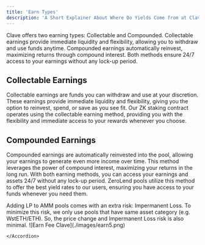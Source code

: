 ```yaml
---
title: 'Earn Types'
description: 'A Short Explainer About Where Do Yields Come from at Clave's Earn.'
---
```

Clave offers two earning types: Collectable and Compounded. Collectable earnings provide immediate liquidity and flexibility, allowing you to withdraw and use funds anytime. Compounded earnings automatically reinvest, maximizing returns through compound interest. Both methods ensure 24/7 access to your earnings without any lock-up period.

## Collectable Earnings
Collectable earnings are funds you can withdraw and use at your discretion. These earnings provide immediate liquidity and flexibility, giving you the option to reinvest, spend, or save as you see fit. 
Our ZK staking contract operates using the collectable earning method, providing you with the flexibility and immediate access to your rewards whenever you choose.

## Compounded Earnings
Compounded earnings are automatically reinvested into the pool, allowing your earnings to generate even more income over time. This method leverages the power of compound interest, maximizing your returns in the long run. With both earning methods, you can access your earnings and assets 24/7 without any lock-up period.
ZeroLend pools utilize this method to offer the best yield rates to our users, ensuring you have access to your funds whenever you need them.

 <Accordion title="Why do some protocols take a fee when depositing funds to Earn?">
        Adding LP to AMM pools comes with an extra risk: Impermanent Loss. To minimize this risk, we only use pools that have same asset category (e.g. WstETH/ETH). So, the price change and Impermanent Loss risk is also minimal.
        ![Earn Fee Clave](./images/earn5.png)

    </Accordion>